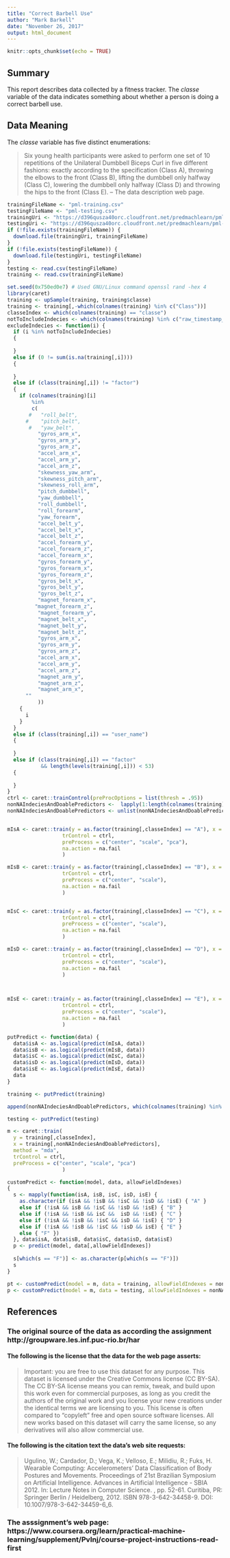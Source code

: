 ---
title: "Correct Barbell Use"
author: "Mark Barkell"
date: "November 26, 2017"
output: html_document
---

```{r setup, include=FALSE}
knitr::opts_chunk$set(echo = TRUE)
```

## Summary

This report describes data collected by a fitness tracker.  The *classe* variable of the data indicates something about whether a person is doing a correct barbell use.

## Data Meaning

The *classe* variable has five distinct enumerations:

> Six young health participants were asked to perform one set of 10 repetitions of the Unilateral Dumbbell Biceps Curl in five different fashions: exactly according to the specification (Class A), throwing the elbows to the front (Class B), lifting the dumbbell only halfway (Class C), lowering the dumbbell only halfway (Class D) and throwing the hips to the front (Class E).
-- The data description web page.


```{r download, echo=FALSE}
trainingFileName <- "pml-training.csv"
testingFileName <- "pml-testing.csv"
trainingUri <- "https://d396qusza40orc.cloudfront.net/predmachlearn/pml-training.csv"
testingUri <- "https://d396qusza40orc.cloudfront.net/predmachlearn/pml-testing.csv"
if (!file.exists(trainingFileName)) {
  download.file(trainingUri, trainingFileName)
}
if (!file.exists(testingFileName)) {
  download.file(testingUri, testingFileName)
}
testing <- read.csv(testingFileName)
training <- read.csv(trainingFileName)

```

```{r decisionTree}
set.seed(0x750ed0e7) # Used GNU/Linux command openssl rand -hex 4
library(caret)
training <- upSample(training, training$classe)
training <- training[,-which(colnames(training) %in% c("Class"))]
classeIndex <- which(colnames(training) == "classe")
notToIncludeIndecies <- which(colnames(training) %in% c("raw_timestamp_part_1", "raw_timestamp_part_2", "classe"))
excludeIndecies <- function(i) {
  if (i %in% notToIncludeIndecies)
  {
    
  }
  else if (0 != sum(is.na(training[,i])))
  {
    
  }
  else if (class(training[,i]) != "factor")
  {
    if (colnames(training)[i] 
        %in% 
        c(
       #   "roll_belt",
      #    "pitch_belt",
       #   "yaw_belt",
          "gyros_arm_x", 
          "gyros_arm_y", 
          "gyros_arm_z",
          "accel_arm_x",
          "accel_arm_y",
          "accel_arm_z",
          "skewness_yaw_arm",
          "skewness_pitch_arm",
          "skewness_roll_arm",
          "pitch_dumbbell",
          "yaw_dumbbell",
          "roll_dumbbell",
          "roll_forearm",
          "yaw_forearm",
          "accel_belt_y",
          "accel_belt_x",
          "accel_belt_z",
          "accel_forearm_y",
          "accel_forearm_z",
          "accel_forearm_x",
          "gyros_forearm_y",
          "gyros_forearm_x",
          "gyros_forearm_z",
          "gyros_belt_x",
          "gyros_belt_y",
          "gyros_belt_z",
          "magnet_forearm_x",
         "magnet_forearm_z",
          "magnet_forearm_y",
          "magnet_belt_x",
          "magnet_belt_y",
          "magnet_belt_z",
          "gyros_arm_x",
          "gyros_arm_y",
          "gyros_arm_z",
          "accel_arm_x",
          "accel_arm_y",
          "accel_arm_z",
          "magnet_arm_y",
          "magnet_arm_z",
          "magnet_arm_x",
      ""
          ))
    {
      i
    }
  }
  else if (class(training[,i]) == "user_name")
  {
    
  }
  else if (class(training[,i]) == "factor" 
           && length(levels(training[,i])) < 53)
  {
      
  }
}
ctrl <- caret::trainControl(preProcOptions = list(thresh = .95))
nonNAIndeciesAndDoablePredictors <-  lapply(1:length(colnames(training)), excludeIndecies)
nonNAIndeciesAndDoablePredictors <- unlist(nonNAIndeciesAndDoablePredictors)


mIsA <- caret::train(y = as.factor(training[,classeIndex] == "A"), x = training[,nonNAIndeciesAndDoablePredictors], method="glm",
                  trControl = ctrl,
                  preProcess = c("center", "scale", "pca"),
                  na.action = na.fail
                  )

mIsB <- caret::train(y = as.factor(training[,classeIndex] == "B"), x = training[,nonNAIndeciesAndDoablePredictors], method="glm",
                  trControl = ctrl,
                  preProcess = c("center", "scale"),
                  na.action = na.fail
                  )


mIsC <- caret::train(y = as.factor(training[,classeIndex] == "C"), x = training[,nonNAIndeciesAndDoablePredictors], method="glm",
                  trControl = ctrl,
                  preProcess = c("center", "scale"),
                  na.action = na.fail
                  )

mIsD <- caret::train(y = as.factor(training[,classeIndex] == "D"), x = training[,nonNAIndeciesAndDoablePredictors], method="glm",
                  trControl = ctrl,
                  preProcess = c("center", "scale"),
                  na.action = na.fail
                  )



mIsE <- caret::train(y = as.factor(training[,classeIndex] == "E"), x = training[,nonNAIndeciesAndDoablePredictors], method="glm",
                  trControl = ctrl,
                  preProcess = c("center", "scale"),
                  na.action = na.fail
                  )

putPredict <- function(data) {
  data$isA <- as.logical(predict(mIsA, data))
  data$isB <- as.logical(predict(mIsB, data))
  data$isC <- as.logical(predict(mIsC, data))
  data$isD <- as.logical(predict(mIsD, data))
  data$isE <- as.logical(predict(mIsE, data))
  data
}

training <- putPredict(training)

append(nonNAIndeciesAndDoablePredictors, which(colnames(training) %in% c("isA", "isB", "isC", "isD", "isE")))

testing <- putPredict(testing)

m <- caret::train(
  y = training[,classeIndex], 
  x = training[,nonNAIndeciesAndDoablePredictors],
  method = "mda",
  trControl = ctrl,
  preProcess = c("center", "scale", "pca")
                  )

customPredict <- function(model, data, allowFieldIndexes)
{
  s <- mapply(function(isA, isB, isC, isD, isE) {
    as.character(if (isA && !isB && !isC && !isD && !isE) { "A" }
    else if (!isA && isB && !isC && !isD && !isE) { "B" }
    else if (!isA && !isB && isC &&  isD && !isE) { "C" }
    else if (!isA && !isB && !isC && isD && !isE) { "D" }
    else if (!isA && !isB && !isC && !isD && isE) { "E" }
    else { "F" })
  }, data$isA, data$isB, data$isC, data$isD, data$isE)
  p <- predict(model, data[,allowFieldIndexes])
  
  s[which(s == "F")] <- as.character(p[which(s == "F")])
  s
}

pt <- customPredict(model = m, data = training, allowFieldIndexes = nonNAIndeciesAndDoablePredictors)
p <- customPredict(model = m, data = testing, allowFieldIndexes = nonNAIndeciesAndDoablePredictors)

```



## References

### The original source of the data as according the assignment http://groupware.les.inf.puc-rio.br/har

#### The following is the license that the data for the web page asserts:

> Important: you are free to use this dataset for any purpose. This dataset is licensed under the Creative Commons license (CC BY-SA). The CC BY-SA license means you can remix, tweak, and build upon this work even for commercial purposes, as long as you credit the authors of the original work and you license your new creations under the identical terms we are licensing to you. This license is often compared to "copyleft" free and open source software licenses. All new works based on this dataset will carry the same license, so any derivatives will also allow commercial use. 

#### The following is the citation text the data's web site requests:

> Ugulino, W.; Cardador, D.; Vega, K.; Velloso, E.; Milidiu, R.; Fuks, H. Wearable Computing: Accelerometers' Data Classification of Body Postures and Movements. Proceedings of 21st Brazilian Symposium on Artificial Intelligence. Advances in Artificial Intelligence - SBIA 2012. In: Lecture Notes in Computer Science. , pp. 52-61. Curitiba, PR: Springer Berlin / Heidelberg, 2012. ISBN 978-3-642-34458-9. DOI: 10.1007/978-3-642-34459-6_6. 

### The asssignment's web page: https://www.coursera.org/learn/practical-machine-learning/supplement/PvInj/course-project-instructions-read-first


